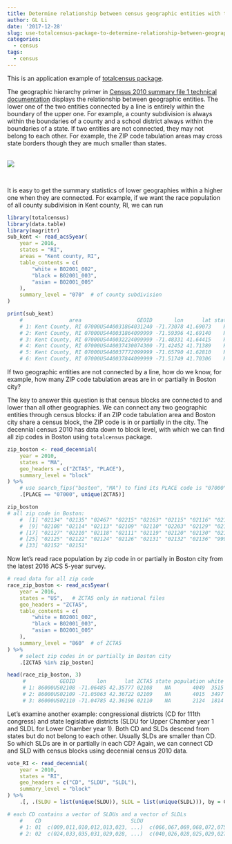 ```yaml
---
title: Determine relationship between census geographic entities with totalcensus package
author: GL Li
date: '2017-12-28'
slug: use-totalcensus-package-to-determine-relationship-between-geographic-entities
categories:
  - census
tags:
  - census
---
```


This is an application example of [totalcensus package](https://github.com/GL-Li/totalcensus).

The geographic hierarchy primer in [Census 2010 summary file 1 technical documentation](https://www.census.gov/prod/cen2010/doc/sf1.pdf) displays the relationship between geographic entities. The lower one of the two entities connected by a line is entirely within the boundary of the upper one. For example, a county subdivision is always within the boundaries of a county and a school district always within the boundaries of a state. If two entities are not connected, they may not belong to each other. For example, the ZIP code tabulation areas may cross state borders though they are much smaller than states. 

<br>
![](https://s3.amazonaws.com/gl-shared-pictures/hierarchy_census_geographic_entities.png)
  
<br> 


It is easy to get the summary statistics of lower geographies within a higher one when they are connected. For example, if we want the race population of all county subdivision in Kent county, RI, we can run

```r
library(totalcensus)
library(data.table)
library(magrittr)
sub_kent <- read_acs5year(
    year = 2016,
    states = "RI",
    areas = "Kent county, RI",
    table_contents = c(
        "white = B02001_002",
        "black = B02001_003",
        "asian = B02001_005"
    ),
    summary_level = "070"  # of county subdivision
)

print(sub_kent)
    #               area                  GEOID       lon      lat state population white black asian GEOCOMP SUMLEV                                                                 NAME
    # 1: Kent County, RI 07000US440031864031240 -71.73078 41.69073    RI        728   724     0     4     all    070                 Greene CDP, Coventry town, Kent County, Rhode Island
    # 2: Kent County, RI 07000US440031864099999 -71.59396 41.69140    RI      34225 32994   384   187     all    070 Remainder of Coventry town, Coventry town, Kent County, Rhode Island
    # 3: Kent County, RI 07000US440032224099999 -71.48331 41.64415    RI      13104 12120    77   404     all    070  East Greenwich town, East Greenwich town, Kent County, Rhode Island
    # 4: Kent County, RI 07000US440037430074300 -71.42452 41.71389    RI      81881 74990  1163  2237     all    070                Warwick city, Warwick city, Kent County, Rhode Island
    # 5: Kent County, RI 07000US440037772099999 -71.65790 41.62810    RI       6112  5611    26   314     all    070  West Greenwich town, West Greenwich town, Kent County, Rhode Island
    # 6: Kent County, RI 07000US440037844099999 -71.51749 41.70306    RI      28836 26196   704   806     all    070      West Warwick town, West Warwick town, Kent County, Rhode Island
```


If two geographic entities are not connected by a line, how do we know, for example, how many ZIP code tabulation areas are in or partially in Boston city?

The key to answer this question is that census blocks are connected to and lower than all other geographies. We can connect any two geographic entities through census blocks: if an ZIP code tabulation area and Boston city share a census block, the ZIP code is in or partially in the city. The decennial census 2010 has data down to block level, with which we can find all zip codes in Boston using `totalcensus` package.

```r
zip_boston <- read_decennial(
    year = 2010,
    states = "MA",
    geo_headers = c("ZCTA5", "PLACE"),
    summary_level = "block"
) %>%
    # use search_fips("boston", "MA") to find its PLACE code is "07000"
    .[PLACE == "07000", unique(ZCTA5)] 

zip_boston
# all zip code in Boston:
    #  [1] "02134" "02135" "02467" "02215" "02163" "02115" "02116" "02199"
    #  [9] "02108" "02114" "02113" "02109" "02110" "02203" "02129" "02128"
    # [17] "02127" "02210" "02118" "02111" "02119" "02120" "02130" "02121"
    # [25] "02125" "02122" "02124" "02126" "02131" "02132" "02136" "99999"
    # [33] "02152" "02151"
```

Now let's read race population by zip code in or partially in Boston city from the latest 2016 ACS 5-year survey.

```r
# read data for all zip code
race_zip_boston <- read_acs5year(
    year = 2016,
    states = "US",   # ZCTA5 only in national files
    geo_headers = "ZCTA5",
    table_contents = c(
        "white = B02001_002",
        "black = B02001_003",
        "asian = B02001_005"
    ),
    summary_level = "860"  # of ZCTA5
) %>%
    # select zip codes in or partially in Boston city
    .[ZCTA5 %in% zip_boston]

head(race_zip_boston, 3)
     #           GEOID       lon      lat ZCTA5 state population white black asian GEOCOMP SUMLEV        NAME
     # 1: 86000US02108 -71.06485 42.35777 02108    NA       4049  3515   209   172     all    860 ZCTA5 02108
     # 2: 86000US02109 -71.05063 42.36722 02109    NA       4015  3497   135   249     all    860 ZCTA5 02109
     # 3: 86000US02110 -71.04785 42.36196 02110    NA       2124  1814    83   206     all    860 ZCTA5 02110
```


Let's examine another example: congressional districts (CD for 111th congress) and state legislative districts (SLDU for Upper Chamber year 1 and SLDL for Lower Chamber year 1). Both CD and SLDs descend from states but do not belong to each other. Usually SLDs are smaller than CD. So which SLDs are in or partially in each CD? Again, we can connect CD and SLD with census blocks using decennial census 2010 data.

```r
vote_RI <- read_decennial(
    year = 2010,
    states = "RI",
    geo_headers = c("CD", "SLDU", "SLDL"),
    summary_level = "block"
) %>%
    .[, .(SLDU = list(unique(SLDU)), SLDL = list(unique(SLDL))), by = CD] 

# each CD contains a vector of SLDUs and a vector of SLDLs
    #    CD                             SLDU                             SLDL
    # 1: 01  c(009,011,010,012,013,023, ...)  c(066,067,069,068,072,075, ...)
    # 2: 02  c(024,033,035,031,029,028, ...)  c(040,026,028,025,029,027, ...)
```

